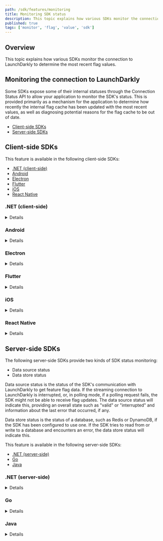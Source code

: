 ```yaml
---
path: /sdk/features/monitoring
title: Monitoring SDK status
description: This topic explains how various SDKs monitor the connection to LaunchDarkly to determine the most recent flag values.
published: true
tags: ['monitor', 'flag', 'value', 'sdk']
---
```


## Overview

This topic explains how various SDKs monitor the connection to LaunchDarkly to determine the most recent flag values.

## Monitoring the connection to LaunchDarkly

Some SDKs expose some of their internal statuses through the Connection Status API to allow your application to monitor the SDK's status. This is provided primarily as a mechanism for the application to determine how recently the internal flag cache has been updated with the most recent values, as well as diagnosing potential reasons for the flag cache to be out of date.

* [Client-side SDKs](#client-side-sdks)
* [Server-side SDKs](#server-side-sdks)

## Client-side SDKs

This feature is available in the following client-side SDKs:

* [.NET (client-side)](#net-client-side)
* [Android](#android)
* [Electron](#electron)
* [Flutter](#flutter)
* [iOS](#ios)
* [React Native](#react-native)

### .NET (client-side)

<Details summary="Expand .NET (client-side) code sample">

<Callout intent="info">
<CalloutTitle>Supported versions</CalloutTitle>
<CalloutDescription>

This feature is available in the client-side .NET SDK's versions 2.0.0 and later.

</CalloutDescription>
</Callout>

The client-side .NET SDK defines "data source status" as the status of the SDK's communication with LaunchDarkly to get feature flag data. If the streaming connection to LaunchDarkly is interrupted, or, in polling mode, if a polling request fails, the SDK might not be able to receive flag updates. The data source status will indicate this, providing an overall state such as "valid" or "interrupted" and information about the last error that occurred, if any.

To check the data source status:

<CodeTabs
  defaultValue="csharp"
  values={[
    { label: 'C#', value: 'csharp', },
  ]
}>
<CodeTabItem value="csharp">

```csharp
var dataSourceStatus = client.DataSourceStatusProvider.Status;
```

</CodeTabItem>
</CodeTabs>

Alternatively, you can register an event handler that will receive a new status value whenever the status changes.

Here is an example:

<CodeTabs
  defaultValue="csharp"
  values={[
    { label: 'C#', value: 'csharp', },
  ]
}>
<CodeTabItem value="csharp">

```csharp
client.DataSourceStatusProvider.StatusChanged +=
    (sender, status) -> {
        Console.WriteLine("new status is: {0}", status);
    };
```

</CodeTabItem>
</CodeTabs>

To learn more, read [`IDataSourceStatusProvider`](https://launchdarkly.github.io/dotnet-client-sdk/api/LaunchDarkly.Sdk.Client.Interfaces.IDataSourceStatusProvider.html).
</Details>

### Android

<Details summary="Expand Android code sample">

<Callout intent="info">
<CalloutTitle>Supported versions</CalloutTitle>
<CalloutDescription>

This feature is available in the Android SDK's versions 2.8.0 and later.

</CalloutDescription>
</Callout>

The Android SDK exposes some of its internal status through APIs to let your application monitor it. This allows the application to determine how recently the internal flag cache has been updated with the most recent values, as well as diagnosing potential reasons for the flag cache to be out of date.

The SDK has seven connectivity states dependent on its configuration, application foreground state, network connectivity, and calls explicitly setting the client offline or online.

This table describes the states:

<Table>
  <TableHeader>
    <TableHeadCell>Connection mode</TableHeadCell>
    <TableHeadCell>Description</TableHeadCell>
  </TableHeader>
  <TableBody>
    <TableRow>
      <TableCell>
        <code>STREAMING</code>
      </TableCell>
      <TableCell>
        The SDK is either connected to the flag stream, or is actively attempting to acquire a connection.
      </TableCell>
    </TableRow>
    <TableRow>
      <TableCell>
        <code>POLLING</code>
      </TableCell>
      <TableCell>The SDK is in foreground polling mode because it was configured with streaming disabled.</TableCell>
    </TableRow>
    <TableRow>
      <TableCell>
        <code>BACKGROUND_POLLING</code>
      </TableCell>
      <TableCell>
        The SDK has detected the application is in the background and has transitioned to battery-saving background
        polling.
      </TableCell>
    </TableRow>
    <TableRow>
      <TableCell>
        <code>BACKGROUND_DISABLED</code>
      </TableCell>
      <TableCell>
        The SDK was configured with background polling disabled. The SDK has detected the application is in the
        background and is not attempting to update the flag cache.
      </TableCell>
    </TableRow>
    <TableRow>
      <TableCell>
        <code>OFFLINE</code>
      </TableCell>
      <TableCell>
        The SDK has detected that the mobile device does not have an active network connection. It has ceased flag update
        attempts until the network status changes.
      </TableCell>
    </TableRow>
    <TableRow>
      <TableCell>
        <code>SET_OFFLINE</code>
      </TableCell>
      <TableCell>
        The SDK has been explicitly set offline, either in the initial configuration, by <code>setOffline()</code>, or
        as a result of failed authentication to LaunchDarkly. The SDK will stay offline unless <code>setOnline()</code>{' '}
        is called.
      </TableCell>
    </TableRow>
    <TableRow>
      <TableCell>
        <code>SHUTDOWN</code>
      </TableCell>
      <TableCell>
        The shutdown state indicates the SDK has been permanently shutdown as a result of a call to <code>close()</code>
        .
      </TableCell>
    </TableRow>
  </TableBody>
</Table>

The SDK also internally stores a timestamp of the most recent successful and failed connections to LaunchDarkly, as well as information related to the most recent failed connection. The `LDClient` method `getConnectionInformation()` returns a structure allowing retrieval of these fields.

<CodeTabs
  defaultValue="java"
  values={[
    { label: 'Java', value: 'java', },
    { label: 'Kotlin', value: 'kotlin' }
  ]
}>
<CodeTabItem value="java">

```java
LDClient client = LDClient.get();
ConnectionInformation connectionInfo = client.getConnectionInformation();
// One of the seven modes described above
ConnectionInformation.ConnectionMode connectionMode =
  connectionInfo.getConnectionMode();
// Most recent successful flag cache update in millis from the epoch
// Or null if flags have never been retrieved
Long lastSuccess = connectionInfo.getLastSuccessfulConnection();
// Most recent unsuccessful flag cache update attempt in millis from the epoch
// Or null if flag update has never been attempted
Long lastSuccess = connectionInfo.getLastFailedConnection();
// Most recent failure or null
LDFailure ldFailure = connectionInfo.getLastFailure();
```

</CodeTabItem>
<CodeTabItem value="kotlin">

```kotlin
val client: LDClient = LDClient.get()
val connectionInfo: ConnectionInformation = client.connectionInformation
// One of the seven modes described above
val connectionMode: ConnectionInformation.ConnectionMode =
    connectionInfo.connectionMode
// Most recent successful flag cache update in millis from the epoch
// Or null if flags have never been retrieved
val lastSuccess: Long? = connectionInfo.lastSuccessfulConnection
// Most recent unsuccessful flag cache update attempt in millis from the epoch
// Or null if flag update has never been attempted
val lastSuccess: Long? = connectionInfo.lastFailedConnection
// Most recent failure or null
val ldFailure: LDFailure? = connectionInfo.lastFailure
```

</CodeTabItem>
</CodeTabs>

`LDFailure` is a `LaunchDarklyException` with an associated `FailureType`. It may include a `.cause()`, which is propagated from an underlying exception associated with the update's failure. The cause itself should be considered unstable because it is dependent on internal implementation, though the mechanism to retrieve it will be maintained.

The failure types are summarized below:

<Table>
  <TableHeader>
    <TableHeadCell>FailureType</TableHeadCell>
    <TableHeadCell>Description</TableHeadCell>
  </TableHeader>
  <TableBody>
    <TableRow>
      <TableCell>
        <code>INVALID_RESPONSE_BODY</code>
      </TableCell>
      <TableCell>A response body received either through polling or streaming was unable to be parsed.</TableCell>
    </TableRow>
    <TableRow>
      <TableCell>
        <code>NETWORK_FAILURE</code>
      </TableCell>
      <TableCell>
        A network request for polling, or the <code>EventSource</code> stream reported a failure.
      </TableCell>
    </TableRow>
    <TableRow>
      <TableCell>
        <code>UNEXPECTED_STREAM_ELEMENT_TYPE</code>
      </TableCell>
      <TableCell>
        An event was received through the stream with an unknown event name. This could indicate a newer SDK is available if new event kinds have become available through the flag stream since the SDK's release.
      </TableCell>
    </TableRow>
    <TableRow>
      <TableCell>
        <code>UNEXPECTED_RESPONSE_CODE</code>
      </TableCell>
      <TableCell>
        This indicates the <code>LDFailure</code> is an instance of <code>LDInvalidResponseCodeFailure</code>. Continue reading below for more details.
      </TableCell>
    </TableRow>
    <TableRow>
      <TableCell>
        <code>UNKNOWN_ERROR</code>
      </TableCell>
      <TableCell>Some other issue occurred.</TableCell>
    </TableRow>
  </TableBody>
</Table>

If matching on the `FailureType`, use a default case to handle any future cases provided. The `UNEXPECTED_RESPONSE_CODE` case indicates that you can cast the `LDFailure` to a `LDInvalidResponseCodeFailure` for more information. This more specific failure includes a response code and whether the failure is considered retryable.

Here is an example:

<CodeTabs
  defaultValue="java"
  values={[
    { label: 'Java', value: 'java', },
    { label: 'Kotlin', value: 'kotlin' }
  ]
}>
<CodeTabItem value="java">

```java
LDClient client = LDClient.get();
ConnectionInformation connectionInfo = client.getConnectionInformation();
LDFailure ldFailure = connectionInfo.getLastFailure();
if (ldFailure != null) {
    Timber.d("Received failure with message %s", ldFailure.getMessage());
    // Retrieve the failure type
    LDFailure.FailureType failureType = ldFailure.getFailureType();
    switch (failureType) {
        case INVALID_RESPONSE_BODY:
            Timber.d("Received invalid response body");
            break;
        case NETWORK_FAILURE:
            Timber.d("Network failure, may have bad connection");
            break;
        case UNEXPECTED_STREAM_ELEMENT_TYPE:
            Timber.d("Unexpected stream element, may require update");
            break;
        case UNEXPECTED_RESPONSE_CODE:
            LDInvalidResponseCodeFailure responseCodeFailure =
                (LDInvalidResponseCodeFailure) ldFailure;
            int responseCode = responseCodeFailure.getResponseCode();
            if (responseCodeFailure.isRetryable()) {
                Timber.d("Received invalid response code %d", responseCode);
            } else {
                Timber.d("Received invalid response code %d, giving up", responseCode);
            }
            break;
        case UNKNOWN_ERROR:
        default:
            Timber.d("Unknown error");
            break;
    }

    Throwable cause = ldFailure.getCause();
    if (cause != null) {
        // Do something with underlying cause
    }
}
```

</CodeTabItem>
<CodeTabItem value="kotlin">

```kotlin
val client: LDClient = LDClient.get()
val connectionInfo: ConnectionInformation = client.connectionInformation
val ldFailure: LDFailure? = connectionInfo.lastFailure
if (ldFailure != null) {
    Timber.d("Received failure with message %s", ldFailure.message)
    // Retrieve the failure type
    val failureType: LDFailure.FailureType = ldFailure.failureType
    when (failureType) {
        INVALID_RESPONSE_BODY -> {
            Timber.d("Received invalid response body")
        }
        NETWORK_FAILURE -> {
            Timber.d("Network failure, may have bad connection")
        }
        UNEXPECTED_STREAM_ELEMENT_TYPE -> {
            Timber.d("Unexpected stream element, may require update")
        }
        UNEXPECTED_RESPONSE_CODE -> {
            val responseCodeFailure: LDInvalidResponseCodeFailure =
                ldFailure as LDInvalidResponseCodeFailure
            val responseCode = responseCodeFailure.responseCode
            if (responseCodeFailure.isRetryable) {
                Timber.d("Received invalid response code %d", responseCode)
            } else {
                Timber.d("Received invalid response code %d, giving up", responseCode)
            }
        }
        UNKNOWN_ERROR -> {
            Timber.d("Unknown error")
        }
    }
    val cause: Throwable? = ldFailure.cause
    if (cause != null) {
        // Do something with underlying cause
    }
}
```

</CodeTabItem>
</CodeTabs>

A callback-based interface is also provided to allow notifying the application when the `ConnectionMode` changes, as well as whenever the `LDFailure` in `ConnectionStatus` changes. The application must provide a class instance implementing `LDStatusListener` to the SDK client instance method `registerStatusListener` to register the listeners with the SDK.

<Callout intent="alert">
<CalloutTitle>Listener weak reference</CalloutTitle>
<CalloutDescription>

The SDK maintains only a weak reference to the registered `LDStatusListener`, so the application maintains a reference for as long as the application desires the listener to be available. This helps prevent creating a long-term reference to an Activity by creating a static internal class instance for use as a listener. By using a weak reference to the listener, the Activity can still be garbage collected normally, even if it maintains a registered `LDStatusListener`. We recommend unregistering the listener when it's finished.

</CalloutDescription>
</Callout>

Here is a brief example:

<CodeTabs
  defaultValue="java"
  values={[
    { label: 'Java', value: 'java', },
    { label: 'Kotlin', value: 'kotlin' }
  ]
}>
<CodeTabItem value="java">

```java
class MainActivity extends Activity {
    private LDClient client;
    private LDStatusListener ldStatusListener;

    @Override
    protected void onCreate(Bundle savedInstanceState) {
        super.onCreate(savedInstanceState);
        setContentView(R.layout.activity_main);

        ldStatusListener = new LDStatusListener() {
            @Override
            public void onConnectionModeChanged(ConnectionInformation connectionInfo) {
                // handle new connection info
            }

            @Override
            public void onInternalFailure(LDFailure ldFailure) {
                // handle failure
            }
        };

        client = LDClient.get();
        client.registerStatusListener(ldStatusListener);
    }

    @Override
    protected void onDestroy() {
        super.onDestroy();
        client.unregisterStatusListener(ldStatusListener);
    }
}
```

</CodeTabItem>
<CodeTabItem value="kotlin">

```kotlin
class MainActivity : Activity() {
    private var client: LDClient? = null
    private var ldStatusListener: LDStatusListener? = null

    override fun onCreate(savedInstanceState: Bundle?) {
        super.onCreate(savedInstanceState)
        setContentView(R.layout.activity_main)

        ldStatusListener = object : LDStatusListener {
            override fun onConnectionModeChanged(connectionInfo: ConnectionInformation) {
                // handle new connection info
            }

            override fun onInternalFailure(ldFailure: LDFailure) {
                // handle failure
            }
        }

        client = LDClient.get()
        client.registerStatusListener(ldStatusListener)
    }

    override fun onDestroy() {
        super.onDestroy()
        client?.unregisterStatusListener(ldStatusListener)
    }
}
```

</CodeTabItem>
</CodeTabs>
</Details>

### Electron

<Details summary="Expand Electron code sample">

By default, the client requests feature flag values only once per user. This happens once at startup time, and then each time you call `identify()`. You can also use a persistent connection to receive flag updates whenever they occur.

Enable this behavior by setting `streaming` to `true` in the client options or calling `client.setStreaming(true)`. LaunchDarkly pushes new values to the SDK, which updates the current feature flag state in the background, ensuring that `variation()` always returns the latest values.

If you want to be notified when a flag has changed, you can use an event listener for a specific flag.

Here's how:

<CodeTabs
  defaultValue="js"
  values={[
    { label: 'JavaScript', value: 'js', },
  ]
}>
<CodeTabItem value="js">

```js
client.on('change:flag-key-123abc', (newValue, oldValue) => {
  console.log('The flag was ' + oldValue + ' and now it is ' + newValue);
});
```

</CodeTabItem>
</CodeTabs>

Alternatively, you can listen for all feature flag changes.

Here's how:

<CodeTabs
  defaultValue="js"
  values={[
    { label: 'JavaScript', value: 'js', },
  ]
}>
<CodeTabItem value="js">

```js
client.on('change', (allFlagChanges) => {
  Object.keys(allFlagChanges).forEach((key) => {
    console.log('Flag ' + key + ' is now ' + allFlagChanges[key]);
  });
});
```

</CodeTabItem>
</CodeTabs>

Subscribing to `change` events automatically turns on streaming mode as well, unless you have explicitly set `streaming` to `false`.
</Details>

### Flutter

<Details summary="Expand Flutter code sample">

The Flutter SDK exposes some of its internal status through APIs to let your application monitor it. This allows the application to determine how recently the internal flag cache has been updated with the most recent values, as well as diagnosing potential reasons for the flag cache to be out of date.

The SDK also stores a timestamp of the most recent successful and failed connections to LaunchDarkly, as well as information related to the most recent failed connection. The `LDClient` method `getConnectionInformation()` returns a structure that lets you retrieve these fields.

<CodeTabs
  defaultValue="dart"
  values={[
    { label: 'Dart', value: 'dart', },
  ]
}>
<CodeTabItem value="dart">

```dart
LDConnectionInformation connectionInfo = await LDClient.getConnectionInformation();
// The current connection state
LDConnectionState connectionState = connectionInfo.connectionState;
// Most recent successful flag cache update
DateTime? lastSuccess = connectionInfo.lastSuccessfulConnection;
// Most recent unsuccessful flag cache update attempt
DateTime? lastfailure = connectionInfo.lastFailedConnection;
// Most recent failure or null
LDFailure? ldFailure = connectionInfo.lastFailure;
```

</CodeTabItem>
</CodeTabs>

To learn more about the connection status fields, read the [API docs](https://launchdarkly.github.io/flutter-client-sdk/launchdarkly_flutter_client_sdk/LDConnectionInformation-class.html).
</Details>

### iOS

<Details summary="Expand iOS code sample">

The iOS SDK exposes some of its internal status through the Connection Status API to let your application monitor it. This allows the application to determine how recently the internal flag cache has been updated with the most recent values, as well as diagnosing potential reasons for the flag cache to be out of date.

The SDK has four connectivity states dependent on its configuration, application foreground state, network connectivity, and calls explicitly setting the client offline or online.

This table describes the states:

<Table>
  <TableHeader>
    <TableHeadCell>Connection Mode</TableHeadCell>
    <TableHeadCell>Description</TableHeadCell>
  </TableHeader>
  <TableBody>
    <TableRow>
      <TableCell>
        <code>streaming</code>
      </TableCell>
      <TableCell>The SDK has an active streaming connection.</TableCell>
    </TableRow>
    <TableRow>
      <TableCell>
        <code>polling</code>
      </TableCell>
      <TableCell>The SDK has an active polling connection.</TableCell>
    </TableRow>
    <TableRow>
      <TableCell>
        <code>offline</code>
      </TableCell>
      <TableCell>The SDK is set offline or has no network connection.</TableCell>
    </TableRow>
    <TableRow>
      <TableCell>
        <code>establishingStreamingConnection</code>
      </TableCell>
      <TableCell>The SDK is attempting to connect to LaunchDarkly by streaming.</TableCell>
    </TableRow>
  </TableBody>
</Table>

The SDK also stores a timestamp of the most recent successful and failed connections to LaunchDarkly, as well as information related to the most recent failed connection. `lastKnownFlagValidity` is nil if either no connection has ever been made successfully or if the SDK has an active streaming connection. It has a value if it is in polling mode and at least one poll has completed successfully, or if it is in streaming mode whenever the streaming connection closes. The `LDClient.shared` method `getConnectionInformation()` returns a structure that lets you retrieve these fields.

The `ConnectionInformation` class can return four different values for `lastFailureReason`.

This table describes the values:

<Table>
  <TableHeader>
    <TableHeadCell>lastFailureReason value</TableHeadCell>
    <TableHeadCell>Description</TableHeadCell>
  </TableHeader>
  <TableBody>
    <TableRow>
      <TableCell>
        <code>none</code>
      </TableCell>
      <TableCell>This returns when no error has been recorded.</TableCell>
    </TableRow>
    <TableRow>
      <TableCell>
        <code>unknownError</code>
      </TableCell>
      <TableCell>This returns when there is an internal error in the stream request.</TableCell>
    </TableRow>
    <TableRow>
      <TableCell>
        <code>unauthorized</code>
      </TableCell>
      <TableCell>This returns when an incorrect mobile key is provided.</TableCell>
    </TableRow>
    <TableRow>
      <TableCell>
        <code>httpError</code>
      </TableCell>
      <TableCell>This returns when an error with an HTTP error code is present.</TableCell>
    </TableRow>
  </TableBody>
</Table>

You can listen to changes in `ConnectionInformation.ConnectionMode` in a similar manner to flag observers.

Here is an example of the API:

<CodeTabs
  defaultValue="swift"
  values={[
    { label: 'Swift', value: 'swift', },
  ]
}>
<CodeTabItem value="swift">

```swift
// Get current connection information
let connectionInformation = LDClient.get()!.getConnectionInformation()
// Setting a connection mode update observer
LDClient.get()!.observeCurrentConnectionMode(owner: self) { [weak self] connectionMode in
    // do something after ConnectionMode was updated.
}
```

</CodeTabItem>
</CodeTabs>
</Details>

### React Native

<Details summary="Expand React Native code sample">

The React Native SDK exposes some of its internal status through the Connection Status API to allow your application to monitor the SDK's status. It provides this primarily as a mechanism for the application to determine how recently the internal flag cache has been updated with the most recent values, as well as diagnose potential reasons for the flag cache to be out of date.

<CodeTabs
  defaultValue="js"
  values={[
    { label: 'JavaScript', value: 'js', },
  ]
}>
<CodeTabItem value="js">

```js
const connectionMode = await client.getConnectionMode();
const lastSuccessfulConnection = await client.getLastSuccessfulConnection();
const lastFailedConnection = await client.getLastFailedConnection();
const lastFailureReason = await client.getLastFailure();
```

</CodeTabItem>
</CodeTabs>

To learn more about the return types, read the API documentation about [`LDConnectionMode`](https://launchdarkly.github.io/react-native-client-sdk/interfaces/LDConnectionMode.html) and [`LDFailureReason`](https://launchdarkly.github.io/react-native-client-sdk/interfaces/LDFailureReason.html).
</Details>

## Server-side SDKs

The following server-side SDKs provide two kinds of SDK status monitoring:

* Data source status
* Data store status

Data source status is the status of the SDK's communication with LaunchDarkly to get feature flag data. If the streaming connection to LaunchDarkly is interrupted, or, in polling mode, if a polling request fails, the SDK might not be able to receive flag updates. The data source status will indicate this, providing an overall state such as "valid" or "interrupted" and information about the last error that occurred, if any.

Data store status is the status of a database, such as Redis or DynamoDB, if the SDK has been configured to use one. If the SDK tries to read from or write to a database and encounters an error, the data store status will indicate this.

This feature is available in the following server-side SDKs:

* [.NET (server-side)](#net-server-side)
* [Go](#go)
* [Java](#java)

### .NET (server-side)

<Details summary="Expand .NET (server-side) code sample">

<Callout intent="info">
<CalloutTitle>Supported versions</CalloutTitle>
<CalloutDescription>

This feature is available in the .NET SDK's versions 6.0.0 and later.

</CalloutDescription>
</Callout>

To check the data source status:

<CodeTabs
  defaultValue="csharp"
  values={[
    { label: 'C#', value: 'csharp', },
  ]
}>
<CodeTabItem value="csharp">

```csharp
var dataSourceStatus = client.DataSourceStatusProvider.Status;
```

</CodeTabItem>
</CodeTabs>

To check the data store status:

<CodeTabs
  defaultValue="csharp"
  values={[
    { label: 'C#', value: 'csharp', },
  ]
}>
<CodeTabItem value="csharp">

```csharp
var dataStoreStatus = client.DataStoreStatusProvider.Status;
```

</CodeTabItem>
</CodeTabs>

Alternatively, you can register an event handler that will receive a new status value whenever the status changes.

Here is an example:

<CodeTabs
  defaultValue="csharp"
  values={[
    { label: 'C#', value: 'csharp', },
  ]
}>
<CodeTabItem value="csharp">

```csharp
client.DataSourceStatusProvider.StatusChanged +=
    (sender, status) -> {
        Console.WriteLine("new status is: {0}", status);
    };

client.DataStoreStatusProvider.StatusChanged +=
    (sender, status) -> {
        Console.WriteLine("new status is: {0}", status);
    };
```

</CodeTabItem>
</CodeTabs>
</Details>

### Go

<Details summary="Expand Go code sample">

To check the data source status:

<CodeTabs
  defaultValue="go"
  values={[
    { label: 'Go', value: 'go', },
  ]
}>

<CodeTabItem value="go">

```go
dataSourceStatus := client.GetDataSourceStatusProvider().GetStatus()
```

</CodeTabItem>
</CodeTabs>

To check the data store status:

<CodeTabs
  defaultValue="go"
  values={[
    { label: 'Go', value: 'go', },
  ]
}>

<CodeTabItem value="go">

```go
dataStoreStatus := client.GetDataStoreStatusProvider().GetStatus()
```

</CodeTabItem>
</CodeTabs>

Alternatively, you can monitor a channel that provides a new status value whenever the status changes:

<CodeTabs
  defaultValue="go"
  values={[
    { label: 'Go', value: 'go', },
  ]
}>

<CodeTabItem value="go">

```go
dataSourceStatusChannel := client.GetDataSourceStatusProvider().AddStatusListener()
go func() {
    for status := range dataSourceStatusChannel {
        fmt.Println("new status is: ", status)
    }
}()

dataStoreStatusChannel := client.GetDataStoreStatusProvider().AddStatusListener()
go func() {
    for status := range dataStoreStatusChannel {
        fmt.Println("new status is: ", status)
    }
}()
```

</CodeTabItem>
</CodeTabs>

To learn more, read [`GetDataSourceStatusProvider`](https://pkg.go.dev/github.com/launchdarkly/go-server-sdk/v6#LDClient.GetDataSourceStatusProvider) and [`GetDataStoreStatusProvider`](https://pkg.go.dev/github.com/launchdarkly/go-server-sdk/v6#LDClient.GetDataStoreStatusProvider).
</Details>

### Java

<Details summary="Expand Java code sample">

To check the data source status:

<CodeTabs
  defaultValue="java"
  values={[
    { label: 'Java', value: 'java', },
  ]
}>

<CodeTabItem value="java">

```java
DataSourceStatusProvider.Status dataSourceStatus =
  client.getDataSourceStatusProvider().getStatus()
```

</CodeTabItem>
</CodeTabs>

To check the data store status:

<CodeTabs
  defaultValue="java"
  values={[
    { label: 'Java', value: 'java', },
  ]
}>

<CodeTabItem value="java">

```java
DataStoreStatusProvider.Status dataStoreStatus =
  client.getDataStoreStatusProvider().getStatus()
```

</CodeTabItem>
</CodeTabs>

Alternatively, you can register an event listener that receives a new status value whenever the status changes:

<CodeTabs
  defaultValue="java"
  values={[
    { label: 'Java', value: 'java', },
  ]
}>

<CodeTabItem value="java">

```java
client.getDataSourceStatusProvider().addStatusListener(
  status -> {
    System.out.println("new status is: " + status);
  }
);

client.getDataStoreStatusProvider().addStatusListener(
  status -> {
    System.out.println("new status is: " + status);
  }
);
```

</CodeTabItem>
</CodeTabs>

To learn more, read [`DataSourceStatusProvider`](https://launchdarkly.github.io/java-server-sdk/com/launchdarkly/sdk/server/interfaces/DataSourceStatusProvider.html) and [`DataStoreStatusProvider`](https://launchdarkly.github.io/java-server-sdk/com/launchdarkly/sdk/server/interfaces/DataStoreStatusProvider.html).
</Details>
